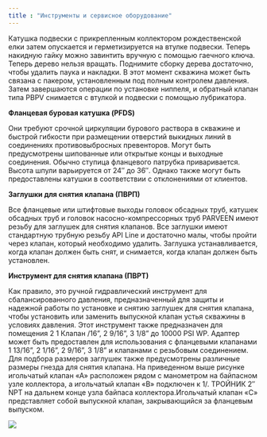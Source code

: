 ```yaml
---
title : "Инструменты и сервисное оборудование"
---
```


Катушка подвески с прикрепленным коллектором рождественской елки затем опускается и герметизируется на втулке подвески. Теперь накидную гайку можно завинтить вручную с помощью гаечного ключа. Теперь дерево нельзя вращать. Поднимите сборку дерева достаточно, чтобы удалить паука и накладки. В этот момент скважина может быть связана с пакером, установленным под полным контролем давления. Затем завершаются операции по установке ниппеля, и обратный клапан типа PBPV снимается с втулкой и подвески с помощью лубрикатора.

**Фланцевая буровая катушка (PFDS)**

Они требуют срочной циркуляции бурового раствора в скважине и быстрой гибкости при размещении отверстий выкидных линий в соединениях противовыбросных превенторов. Могут быть предусмотрены шипованные или открытые концы и выходные соединения. Обычно ступица фланцевого патрубка приваривается. Высота шпули варьируется от 24″ до 36″. Однако также могут быть предоставлены катушки в соответствии с отклонениями от клиентов.

**Заглушки для снятия клапана (ПВРП)**

Все фланцевые или штифтовые выходы головок обсадных труб, катушек обсадных труб и головок насосно-компрессорных труб PARVEEN имеют резьбу для заглушек для снятия клапанов. Все заглушки имеют стандартную трубную резьбу API Line и достаточно малы, чтобы пройти через клапан, который необходимо удалить. Заглушка устанавливается, когда клапан должен быть снят, и снимается, когда клапан должен быть установлен.

**Инструмент для снятия клапана (ПВРТ)**

Как правило, это ручной гидравлический инструмент для сбалансированного давления, предназначенный для защиты и надежной работы по установке и снятию заглушек для снятия клапана, чтобы установить или заменить выпускной клапан устья скважины в условиях давления. Этот инструмент также предназначен для помещения 2 1 Клапан /16”, 2 9/16”, 3 1/8” до 10000 PSI WP. Адаптер может быть предоставлен для использования с фланцевыми клапанами 1 13/16”, 2 1/16”, 2 9/16”, 3 1/8” и клапанами с резьбовым соединением. Для подбора размеров заглушек также предусмотрены различные размеры гнезда для снятия клапана. На приведенном выше рисунке игольчатый клапан «А» расположен рядом с манометром на байпасном узле коллектора, а игольчатый клапан «В» подключен к 1/. ТРОЙНИК 2″ NPT на дальнем конце узла байпаса коллектора.Игольчатый клапан «C» представляет собой выпускной клапан, закрывающийся за фланцевым выпуском.

<img src="./typical-single-dual-completion-wellhead-x-mas-tree-assemblies.png" />